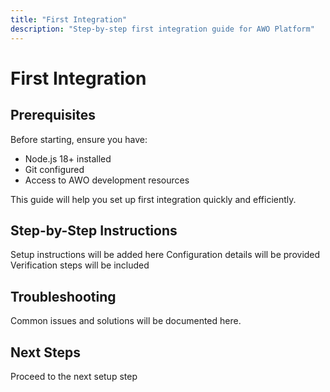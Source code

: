 ```yaml
---
title: "First Integration"
description: "Step-by-step first integration guide for AWO Platform"
---
```


# First Integration

## Prerequisites

Before starting, ensure you have:
- Node.js 18+ installed
- Git configured
- Access to AWO development resources

<Info>
This guide will help you set up first integration quickly and efficiently.
</Info>

## Step-by-Step Instructions

<Steps>
  <Step title="Initial Setup">
    Setup instructions will be added here
  </Step>
  <Step title="Configuration">
    Configuration details will be provided
  </Step>
  <Step title="Verification">
    Verification steps will be included
  </Step>
</Steps>

## Troubleshooting

Common issues and solutions will be documented here.

## Next Steps

<Card title="Continue Setup" href="/quick-setup/api-setup">
  Proceed to the next setup step
</Card>

